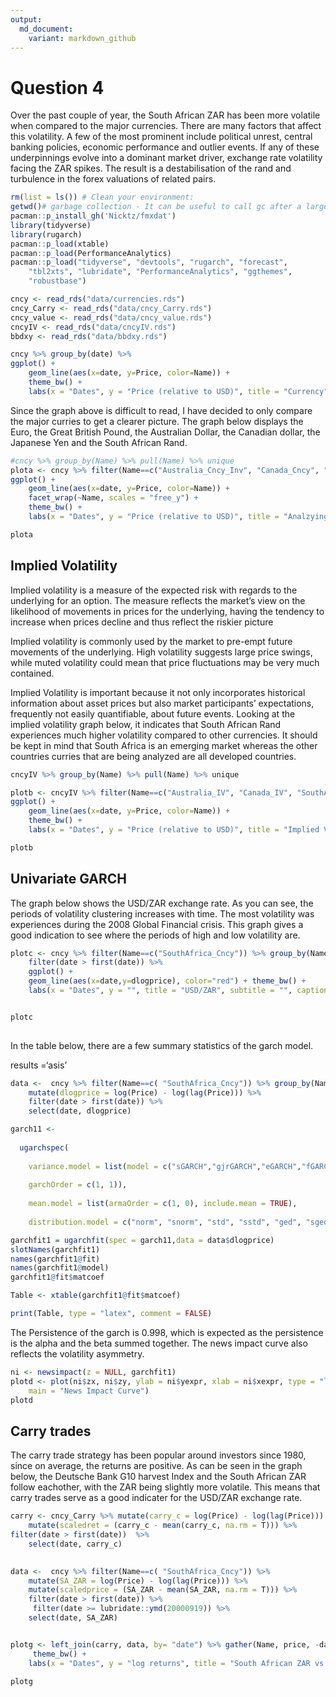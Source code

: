 ```yaml
---
output:
  md_document:
    variant: markdown_github
---
```


# Question 4 

Over the past couple of year, the South African ZAR has been more volatile when compared to the major currencies. There are many factors that affect this volatility. A few of the most prominent include political unrest, central banking policies, economic performance and outlier events. If any of these underpinnings evolve into a dominant market driver, exchange rate volatility facing the ZAR spikes. The result is a destabilisation of the rand and turbulence in the forex valuations of related pairs. 


```r

rm(list = ls()) # Clean your environment:
getwd()# garbage collection - It can be useful to call gc after a large object has been removed, as this may prompt R to return memory to the operating system.
pacman::p_install_gh('Nicktz/fmxdat')
library(tidyverse)
library(rugarch)
pacman::p_load(xtable)
pacman::p_load(PerformanceAnalytics)
pacman::p_load("tidyverse", "devtools", "rugarch", "forecast", 
    "tbl2xts", "lubridate", "PerformanceAnalytics", "ggthemes", 
    "robustbase")

cncy <- read_rds("data/currencies.rds")
cncy_Carry <- read_rds("data/cncy_Carry.rds")
cncy_value <- read_rds("data/cncy_value.rds")
cncyIV <- read_rds("data/cncyIV.rds")
bbdxy <- read_rds("data/bbdxy.rds")

```




```r

cncy %>% group_by(date) %>%
ggplot() + 
    geom_line(aes(x=date, y=Price, color=Name)) +
    theme_bw() +  
    labs(x = "Dates", y = "Price (relative to USD)", title = "Currency", subtitle = "", caption = "Note:\nOwn Calculations") + guides(col=guide_legend("Currency"))

```

Since the graph above is difficult to read, I have decided to only compare the major curries to get a clearer picture. The graph below displays the Euro, the Great British Pound, the Australian Dollar, the Canadian dollar, the Japanese Yen and the South African Rand. 

```r
#cncy %>% group_by(Name) %>% pull(Name) %>% unique 
plota <- cncy %>% filter(Name==c("Australia_Cncy_Inv", "Canada_Cncy", "SouthAfrica_Cncy","UK_Cncy_Inv", "EU_Cncy_Inv", "Japan_Cncy"))%>% group_by(date) %>%
ggplot() + 
    geom_line(aes(x=date, y=Price, color=Name)) +
    facet_wrap(~Name, scales = "free_y") +
    theme_bw() +  
    labs(x = "Dates", y = "Price (relative to USD)", title = "Analzying each currency relative to USD", subtitle = "", caption = "Note:\nOwn Calculations") + guides(col=guide_legend("Currency"))

plota
```

## Implied Volatility 

Implied volatility is a measure of the expected risk with regards to the underlying for an option. The measure reflects the market’s view on the likelihood of movements in prices for the underlying, having the tendency to increase when prices decline and thus reflect the riskier picture
 
Implied volatility is commonly used by the market to pre-empt future movements of the underlying. High volatility suggests large price swings, while muted volatility could mean that price fluctuations may be very much contained.

Implied Volatility is important because it  not only incorporates historical information about asset prices but also market participants' expectations, frequently not easily quantifiable, about future events. Looking at the implied volatility graph below, it indicates that South African Rand experiences much higher volatility compared to other currencies. It should be kept in mind that South Africa is an emerging market whereas the other countries curries that are being analyzed are all developed countries. 
```r

cncyIV %>% group_by(Name) %>% pull(Name) %>% unique 

plotb <- cncyIV %>% filter(Name==c("Australia_IV", "Canada_IV", "SouthAfrica_IV","UK_IV", "EU_IV", "Japan_IV"))%>% group_by(date) %>%
ggplot() + 
    geom_line(aes(x=date, y=Price, color=Name)) +
    theme_bw() +  
    labs(x = "Dates", y = "Price (relative to USD)", title = "Implied Volatility ", subtitle = "", caption = "Note:\nOwn Calculations") + guides(col=guide_legend("Currency"))

plotb

```

## Univariate GARCH 

The graph below shows the USD/ZAR exchange rate. As you can see, the periods of volatility clustering increases with time. The most volatility was experiences during the 2008 Global Financial crisis. This graph gives a good indication to see where the periods of high and low volatility are. 

```r
plotc <- cncy %>% filter(Name==c("SouthAfrica_Cncy")) %>% group_by(Name) %>%  mutate(dlogprice = log(Price) - log(lag(Price))) %>%
    filter(date > first(date)) %>%
    ggplot() +
    geom_line(aes(x=date,y=dlogprice), color="red") + theme_bw() +  
    labs(x = "Dates", y = "", title = "USD/ZAR", subtitle = "", caption = "Note:\nOwn Calculations") + guides(col=guide_legend("Currency"))


plotc
    
```
In the table below, there are a few summary statistics of the garch model. 

results ='asis'
```r

data <-  cncy %>% filter(Name==c( "SouthAfrica_Cncy")) %>% group_by(Name) %>%
    mutate(dlogprice = log(Price) - log(lag(Price))) %>%
    filter(date > first(date)) %>%
    select(date, dlogprice)

garch11 <- 
  
  ugarchspec(
    
    variance.model = list(model = c("sGARCH","gjrGARCH","eGARCH","fGARCH","apARCH")[1], 
                          
    garchOrder = c(1, 1)), 
    
    mean.model = list(armaOrder = c(1, 0), include.mean = TRUE), 
    
    distribution.model = c("norm", "snorm", "std", "sstd", "ged", "sged", "nig", "ghyp", "jsu")[1])

garchfit1 = ugarchfit(spec = garch11,data = data$dlogprice)
slotNames(garchfit1)
names(garchfit1@fit)
names(garchfit1@model)
garchfit1@fit$matcoef 

Table <- xtable(garchfit1@fit$matcoef)

print(Table, type = "latex", comment = FALSE)

```
The Persistence of the garch is 0.998, which is expected as the persistence is the alpha and the beta summed together. The news impact curve also reflects the volatility asymmetry.

```r
ni <- newsimpact(z = NULL, garchfit1)
plotd <- plot(ni$zx, ni$zy, ylab = ni$yexpr, xlab = ni$xexpr, type = "l", 
    main = "News Impact Curve")
plotd
```

## Carry trades

The carry trade strategy has been popular around investors since 1980, since on average, the returns are positive. As can be seen in the graph below, the Deutsche Bank G10 harvest Index and the South African ZAR follow eachother, with the ZAR being slightly more volatile. This means that carry trades serve as a good indicater for the USD/ZAR exchange rate. 

```r
carry <- cncy_Carry %>% mutate(carry_c = log(Price) - log(lag(Price))) %>%
    mutate(scaledret = (carry_c - mean(carry_c, na.rm = T))) %>% 
filter(date > first(date))  %>%
    select(date, carry_c)
   

data <-  cncy %>% filter(Name==c( "SouthAfrica_Cncy")) %>%
    mutate(SA_ZAR = log(Price) - log(lag(Price))) %>%
    mutate(scaledprice = (SA_ZAR - mean(SA_ZAR, na.rm = T))) %>%
    filter(date > first(date)) %>%
     filter(date >= lubridate::ymd(20000919)) %>%
    select(date, SA_ZAR)


plotg <- left_join(carry, data, by= "date") %>% gather(Name, price, -date) %>% ggplot() + geom_line(aes(x=date,y=price, color=Name)) +
     theme_bw() +  
    labs(x = "Dates", y = "log returns", title = "South African ZAR vs Currency Carry", subtitle = "", caption = "Note:\nOwn Calculations") + guides(col=guide_legend("Currencies"))

plotg

```

